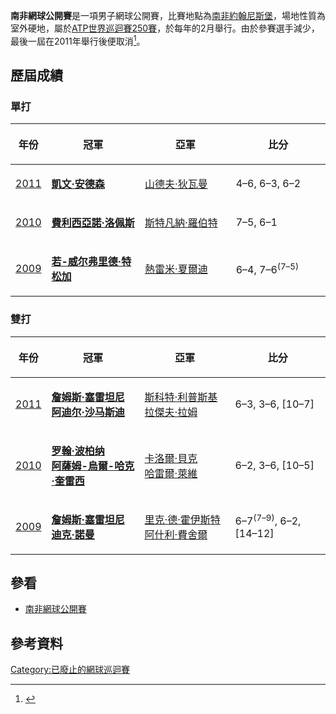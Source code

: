 {{noteTA
|G1=Tennis
}}
{{Infobox tennis tournament
| Name                  = <center>南非網球公開賽
| Current               = 
| Founded               = 2009
| Abolished             = 2011
| Logo                  = 
| Logo_size             = 
| City                  = [[約翰尼斯堡|約翰尼斯堡]]
| Country               = 南非
| Venue                 = [[Montecasino|Montecasino]]
| Category              = [[ATP世界巡迴賽250賽|ATP世界巡迴賽250賽]]
| Surface               = 室外硬地
| Draw                  = 32S/16D
| Prize_Money           = US$442,500
| Website              = 
}}

'''南非網球公開賽'''是一項男子網球公開賽，比賽地點為[[南非|南非]][[約翰尼斯堡|約翰尼斯堡]]，場地性質為室外硬地，屬於[[ATP世界巡迴賽250賽|ATP世界巡迴賽250賽]]，於每年的2月舉行。由於參賽選手減少，最後一屆在2011年舉行後便取消<ref name="tennis.firstblogfirst">{{cite web | url=http://tennis.firstblogfirst.com/2011/01/21/sa-tennis-open-returns/ | title=SA Tennis Open returns | accessdate=2011-02-05 | author=Main, Lynley | date=2011-01-21 | deadurl=yes | archiveurl=https://web.archive.org/web/20110711003742/http://tennis.firstblogfirst.com/2011/01/21/sa-tennis-open-returns/ | archivedate=2011-07-11 }}</ref>。

==歷屆成績==
===單打===
{| class="wikitable" style="font-size:90%"
|- 
!年份
!width="200"|冠軍
!width="200"|亞軍
!width="200"|比分
|-
|[[2011年南非網球公開賽單打成績|2011]] || {{flagicon|RSA}} '''[[凱文·安德森_(網球運動員)|凱文·安德森]]''' ||{{flagicon|IND}} [[山德夫·狄瓦曼|山德夫·狄瓦曼]] || 4–6, 6–3, 6–2
|-
|[[2010年南非網球公開賽單打成績|2010]] || {{flagicon|ESP}} '''[[費利西亞諾·洛佩斯|費利西亞諾·洛佩斯]]''' ||{{flagicon|FRA}} [[斯特凡納·羅伯特|斯特凡納·羅伯特]] || 7–5, 6–1
|-
|[[2009年南非網球公開賽單打成績|2009]] || {{flagicon|FRA}} '''[[若-威尔弗里德·特松加|若-威尔弗里德·特松加]]''' ||{{flagicon|FRA}} [[熱雷米·夏爾迪|熱雷米·夏爾迪]] || 6–4, 7–6<sup>(7–5)</sup>
|}

===雙打===
{| class="wikitable" style="font-size:90%"
|- 
!年份
!width="200"|冠軍
!width="200"|亞軍
!width="200"|比分
|-
|[[2011年南非網球公開賽雙打成績|2011]] || {{flagicon|USA}} '''[[詹姆斯·塞雷坦尼|詹姆斯·塞雷坦尼]]'''<br />{{flagicon|CAN}} '''[[阿迪尔·沙马斯迪|阿迪尔·沙马斯迪]]''' || {{flagicon|USA}} [[斯科特·利普斯基|斯科特·利普斯基]]<br />{{flagicon|USA}} [[拉傑夫·拉姆|拉傑夫·拉姆]] || 6–3, 3–6, [10–7]
|-
|[[2010年南非網球公開賽雙打成績|2010]] || {{flagicon|IND}} '''[[罗翰·波柏纳|罗翰·波柏纳]]'''<br />{{flagicon|PAK}} '''[[阿薩姆-烏爾-哈克·奎雷西|阿薩姆-烏爾-哈克·奎雷西]]''' || {{flagicon|SVK}} [[卡洛爾·貝克|卡洛爾·貝克]]<br />{{flagicon|ISR}} [[哈雷爾·萊維|哈雷爾·萊維]] || 6–2, 3–6, [10–5]
|-
|[[2009年南非網球公開賽雙打成績|2009]] || {{flagicon|USA}} '''[[詹姆斯·塞雷坦尼|詹姆斯·塞雷坦尼]]'''<br />{{flagicon|BEL}} '''[[迪克·諾曼|迪克·諾曼]]''' || {{flagicon|RSA}} [[里克·德·霍伊斯特|里克·德·霍伊斯特]]<br />{{flagicon|AUS}} [[阿什利·費舍爾|阿什利·費舍爾]] || 6–7<sup>(7–9)</sup>, 6–2, [14–12]
|}


==參看==
*[[南非網球公開賽|南非網球公開賽]]

==參考資料==
{{reflist}}

[[Category:已廢止的網球巡迴賽|Category:已廢止的網球巡迴賽]]